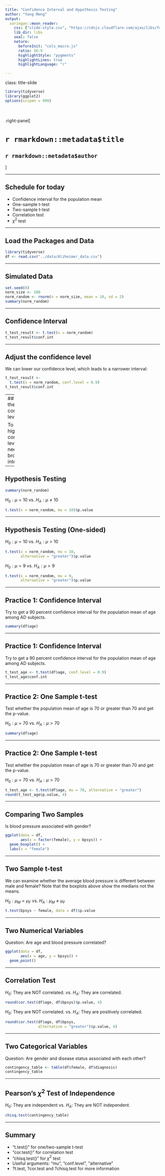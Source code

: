 ```yaml
---
title: "Confidence Interval and Hypothesis Testing"
author: "Yang Meng"
output: 
  xaringan::moon_reader:
    css: ["slide-style.css", "https://cdnjs.cloudflare.com/ajax/libs/font-awesome/5.15.3/css/all.min.css"]
    lib_dir: libs
    seal: false
    nature:
      beforeInit: "cols_macro.js"
      ratio: 16:9
      highlightStyle: "pygments"
      highlightLines: true
      highlightLanguage: "r"

---
```


class: title-slide


```r
library(tidyverse)
library(ggplot2)
options(scipen = 999)
```


<br>
<br>
.right-panel[ 

# `r rmarkdown::metadata$title`
## `r rmarkdown::metadata$author`


]


---

## Schedule for today

- Confidence interval for the population mean
- One-sample t-test
- Two-sample t-test
- Correlation test
- $\chi^2$ test

---

## Load the Packages and Data

```r
library(tidyverse)
df <- read.csv("../data/Alzheimer_data.csv")
```

---

## Simulated Data

```r
set.seed(0)
norm_size <- 100
norm_random <- rnorm(n = norm_size, mean = 10, sd = 2)
summary(norm_random)
```

---

## Confidence Interval

```r
t_test_result <- t.test(x = norm_random)
t_test_result$conf.int
```

---

## Adjust the confidence level

We can lower our confidence level, which leads to a narrower interval:
```r
t_test_result <- 
  t.test(x = norm_random, conf.level = 0.9)
t_test_result$conf.int
```


---
## Adjust the confidence level

To have a higher confidence level, we need a broader interval:
```r
t_test_result <- 
  t.test(x = norm_random, conf.level = 0.99)
t_test_result$conf.int
```


---

## Hypothesis Testing

```r
summary(norm_random)
```

$H_0:\mu=10$ vs. $H_A:\mu\neq10$
```r
t.test(x = norm_random, mu = 10)$p.value
```

---

## Hypothesis Testing (One-sided)

$H_0:\mu=10$ vs. $H_A:\mu>10$
```r
t.test(x = norm_random, mu = 10, 
       alternative = "greater")$p.value
```

$H_0:\mu=9$ vs. $H_A:\mu>9$

```r
t.test(x = norm_random, mu = 9, 
       alternative = "greater")$p.value
```

---

## Practice 1: Confidence Interval

Try to get a 90 percent confidence interval for the population mean of age among AD subjects.

```r
summary(df$age)
```

---

## Practice 1: Confidence Interval

Try to get a 90 percent confidence interval for the population mean of age among AD subjects.

```r
t_test_age <- t.test(df$age, conf.level = 0.9)
t_test_age$conf.int
```

---

## Practice 2: One Sample t-test

Test whether the population mean of age is 70 or greater than 70 and get the p-value.

$H_0:\mu=70$ vs. $H_A:\mu>70$

```r
summary(df$age)
```

---

## Practice 2: One Sample t-test

Test whether the population mean of age is 70 or greater than 70 and get the p-value.

$H_0:\mu=70$ vs. $H_A:\mu>70$

```r
t_test_age <- t.test(df$age, mu = 70, alternative = "greater")
round(t_test_age$p.value, 4)
```

---

## Comparing Two Samples

Is blood pressure associated with gender?

```r
ggplot(data = df, 
       aes(x = factor(female), y = bpsys)) + 
  geom_boxplot() + 
  labs(x = "female")
```


---

## Two Sample t-test

We can examine whether the average blood pressure is different between male and female? Note that the boxplots above show the medians not the means.

$H_0:\mu_M=\mu_F$ vs. $H_A:\mu_M \neq \mu_F$ 

```r
t.test(bpsys ~ female, data = df)$p.value
```

---

## Two Numerical Variables

Question: Are age and blood pressure correlated?


```r
ggplot(data = df, 
       aes(x = age, y = bpsys)) + 
  geom_point()
```

---

## Correlation Test

$H_0:$ They are NOT correlated. vs. $H_A:$ They are correlated.

```r
round(cor.test(df$age, df$bpsys)$p.value, 4)
```

$H_0:$ They are NOT correlated. vs. $H_A:$ They are positively correlated.

```r
round(cor.test(df$age, df$bpsys, 
               alternative = "greater")$p.value, 4)
```


---

## Two Categorical Variables

Question: Are gender and disease status associated with each other?

```r
contingency_table <- table(df$female, df$diagnosis)
contingency_table
```

---

## Pearson's $\chi^2$ Test of Independence

$H_0:$ They are independent vs. $H_A:$ They are NOT independent.

```r
chisq.test(contingency_table)
```



---

## Summary

- "t.test()" for one/two-sample t-test
- "cor.test()" for correlation test
- "chisq.test()" for $\chi^2$ test
- Useful arguments: "mu", "conf.level", "alternative"
- ?t.test, ?cor.test and ?chisq.test for more information



